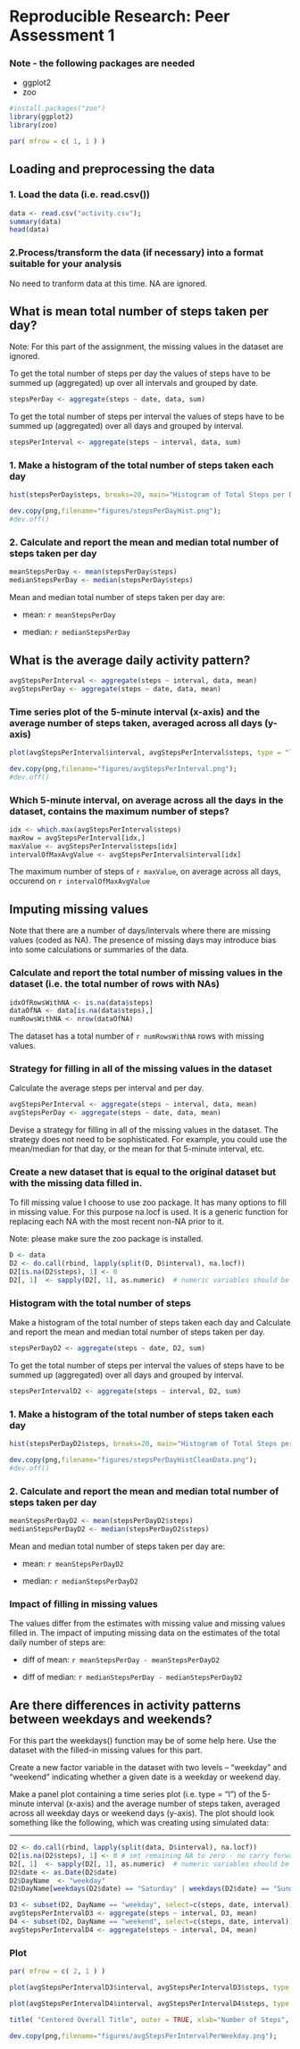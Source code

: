 # Reproducible Research: Peer Assessment 1


### Note - the following packages are needed
- ggplot2
- zoo

```r
#install.packages("zoo")
library(ggplot2) 
library(zoo)

par( mfrow = c( 1, 1 ) )

```

## Loading and preprocessing the data

### 1. Load the data (i.e. read.csv())

```r

data <- read.csv("activity.csv");
summary(data)
head(data)
```

### 2.Process/transform the data (if necessary) into a format suitable for your analysis

No need to tranform data at this time. NA are ignored.

## What is mean total number of steps taken per day?

Note: For this part of the assignment, the missing values in the dataset are ignored.

To get the total number of steps per day the values of steps have to be summed up (aggregated) up over all intervals and grouped by date.

```r
stepsPerDay <- aggregate(steps ~ date, data, sum)  
```

To get the total number of steps per interval the values of steps have to be summed up (aggregated) over all days and grouped by interval.

```r
stepsPerInterval <- aggregate(steps ~ interval, data, sum)  
```

### 1. Make a histogram of the total number of steps taken each day

```r
hist(stepsPerDay$steps, breaks=20, main="Histogram of Total Steps per Day",xlab="# of Steps", ylab="Frequency")
```

```r
dev.copy(png,filename="figures/stepsPerDayHist.png");
#dev.off()
```

### 2. Calculate and report the mean and median total number of steps taken per day

```r
meanStepsPerDay <- mean(stepsPerDay$steps)
medianStepsPerDay <- median(stepsPerDay$steps)
```

Mean and median total number of steps taken per day are:
  
  - mean:   `r meanStepsPerDay`
  
  - median: `r medianStepsPerDay`


## What is the average daily activity pattern?

```r
avgStepsPerInterval <- aggregate(steps ~ interval, data, mean)  
avgStepsPerDay <- aggregate(steps ~ date, data, mean)  
```

### Time series plot of the 5-minute interval (x-axis) and the average number of steps taken, averaged across all days (y-axis)

```r
plot(avgStepsPerInterval$interval, avgStepsPerInterval$steps, type = "l", main="Avg # of Steps per Interval", xlab="Minute of Day", ylab="# of Steps")
```

```r
dev.copy(png,filename="figures/avgStepsPerInterval.png");
#dev.off()
```

### Which 5-minute interval, on average across all the days in the dataset, contains the maximum number of steps?

```r
idx <- which.max(avgStepsPerInterval$steps)
maxRow = avgStepsPerInterval[idx,]
maxValue <- avgStepsPerInterval$steps[idx]
intervalOfMaxAvgValue <- avgStepsPerInterval$interval[idx]
```

The maximum number of steps of `r maxValue`,  on average across all days, occurend on `r intervalOfMaxAvgValue` 


## Imputing missing values

Note that there are a number of days/intervals where there are missing values (coded as NA). The presence of missing days may introduce bias into some calculations or summaries of the data.

### Calculate and report the total number of missing values in the dataset (i.e. the total number of rows with NAs)

```r

idxOfRowsWithNA <- is.na(data$steps)
dataOfNA <- data[is.na(data$steps),]
numRowsWithNA <- nrow(dataOfNA)
```
The dataset has a total number of `r numRowsWithNA` rows with missing values.

### Strategy for filling in all of the missing values in the dataset

Calculate the average steps per interval and per day.

```r
avgStepsPerInterval <- aggregate(steps ~ interval, data, mean)  
avgStepsPerDay <- aggregate(steps ~ date, data, mean)  
```

Devise a strategy for filling in all of the missing values in the dataset. The strategy does not need to be sophisticated. For example, you could use the mean/median for that day, or the mean for that 5-minute interval, etc.

### Create a new dataset that is equal to the original dataset but with the missing data filled in.

To fill missing value I choose to use zoo package. It has many options to fill in missing value. For this purpose na.locf is used. It is a generic function for replacing each NA with the most recent non-NA prior to it.

Note: please make sure the zoo package is installed.

```r

D <- data
D2 <- do.call(rbind, lapply(split(D, D$interval), na.locf))
D2[is.na(D2$steps), 1] <- 0
D2[, 1]  <- sapply(D2[, 1], as.numeric)  # numeric variables should be numeric 

```


### Histogram with the total number of steps


Make a histogram of the total number of steps taken each day and Calculate and report the mean and median total number of steps taken per day. 

```r
stepsPerDayD2 <- aggregate(steps ~ date, D2, sum)  
```

To get the total number of steps per interval the values of steps have to be summed up (aggregated) over all days and grouped by interval.

```r
stepsPerIntervalD2 <- aggregate(steps ~ interval, D2, sum)  
```

### 1. Make a histogram of the total number of steps taken each day

```r
hist(stepsPerDayD2$steps, breaks=20, main="Histogram of Total Steps per Day (missing values replaced)",xlab="# of Steps", ylab="Frequency")
```

```r
dev.copy(png,filename="figures/stepsPerDayHistCleanData.png");
#dev.off()
```

### 2. Calculate and report the mean and median total number of steps taken per day

```r
meanStepsPerDayD2 <- mean(stepsPerDayD2$steps)
medianStepsPerDayD2 <- median(stepsPerDayD2$steps)
```

Mean and median total number of steps taken per day are:
  
  - mean:   `r meanStepsPerDayD2`
  
  - median: `r medianStepsPerDayD2`

### Impact of filling in missing values

The values differ from the estimates with missing value and missing values filled in. The impact of imputing missing data on the estimates of the total daily number of steps are:

  - diff of mean:   `r meanStepsPerDay - meanStepsPerDayD2`
  
  - diff of median: `r medianStepsPerDay - medianStepsPerDayD2`


## Are there differences in activity patterns between weekdays and weekends?

For this part the weekdays() function may be of some help here. Use the dataset with the filled-in missing values for this part.

Create a new factor variable in the dataset with two levels – “weekday” and “weekend” indicating whether a given date is a weekday or weekend day.

Make a panel plot containing a time series plot (i.e. type = "l") of the 5-minute interval (x-axis) and the average number of steps taken, averaged across all weekday days or weekend days (y-axis). The plot should look something like the following, which was creating using simulated data:


-----
```r
D2 <- do.call(rbind, lapply(split(data, D$interval), na.locf))
D2[is.na(D2$steps), 1] <- 0 # set remaining NA to zero - no carry forward
D2[, 1]  <- sapply(D2[, 1], as.numeric)  # numeric variables should be numeric 
D2$date <- as.Date(D2$date)
D2$DayName  <- "weekday"
D2$DayName[weekdays(D2$date) == "Saturday" | weekdays(D2$date) == "Sunday"] <- "weekend"
```

```r

D3 <- subset(D2, DayName == "weekday", select=c(steps, date, interval))
avgStepsPerIntervalD3 <- aggregate(steps ~ interval, D3, mean)  
D4 <- subset(D2, DayName == "weekend", select=c(steps, date, interval))
avgStepsPerIntervalD4 <- aggregate(steps ~ interval, D4, mean)  
```

### Plot 

```r
par( mfrow = c( 2, 1 ) )

plot(avgStepsPerIntervalD3$interval, avgStepsPerIntervalD3$steps, type = "h", main="weekend", xlab="", ylab="")

plot(avgStepsPerIntervalD4$interval, avgStepsPerIntervalD4$steps, type = "h", main="weekdays", xlab="", ylab="")

title( "Centered Overall Title", outer = TRUE, xlab="Number of Steps", ylab = "Frequency")
```

```r
dev.copy(png,filename="figures/avgStepsPerIntervalPerWeekday.png");
```



